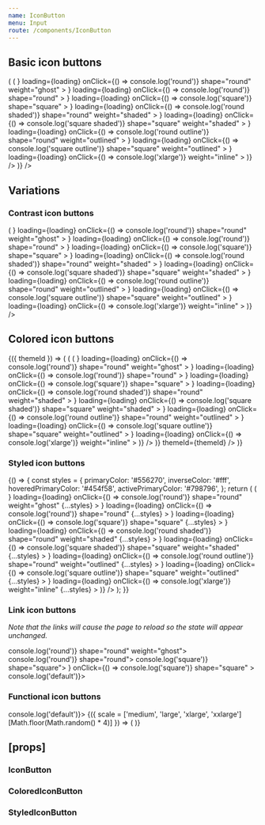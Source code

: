 ```yaml
---
name: IconButton
menu: Input
route: /components/IconButton
---
```



<PageTitle src="components/Button" title="IconButton" />

## Basic icon buttons

<Playground>
  <ThemeWrapper>
    <Looper
      list={['primary', 'success', 'warning', 'danger', 'neutral', 'black', 'white']}
      render={color => (
        <Flex wrap alignItems="center" direction="row" key={color}>
          <Looper
            list={[false, true]}
            render={loading => (
              <Flex alignItems="center" direction="row" key={`${color}-${loading}`}>
                <Rhythm m={2}>
                  <IconButton
                    color={color}
                    loader={<SpinnerIcon size={20} />}
                    loading={loading}
                    onClick={() => console.log('round')}
                    shape="round"
                    weight="ghost"
                  >
                    <BlobbrIcon size={20} />
                  </IconButton>
                  <IconButton
                    color={color}
                    loader={<SpinnerIcon scale="medium" />}
                    loading={loading}
                    onClick={() => console.log('round')}
                    shape="round"
                  >
                    <BlobbrIcon scale="medium" />
                  </IconButton>
                  <IconButton
                    color={color}
                    loader={<SpinnerIcon scale="medium" />}
                    loading={loading}
                    onClick={() => console.log('square')}
                    shape="square"
                  >
                    <BlobbrIcon scale="medium" />
                  </IconButton>
                  <IconButton
                    color={color}
                    loader={<SpinnerIcon scale="medium" />}
                    loading={loading}
                    onClick={() => console.log('round shaded')}
                    shape="round"
                    weight="shaded"
                  >
                    <BlobbrIcon scale="medium" />
                  </IconButton>
                  <IconButton
                    color={color}
                    loader={<SpinnerIcon scale="medium" />}
                    loading={loading}
                    onClick={() => console.log('square shaded')}
                    shape="square"
                    weight="shaded"
                  >
                    <BlobbrIcon scale="medium" />
                  </IconButton>
                  <IconButton
                    color={color}
                    loader={<SpinnerIcon scale="medium" />}
                    loading={loading}
                    onClick={() => console.log('round outline')}
                    shape="round"
                    weight="outlined"
                  >
                    <BlobbrIcon scale="medium" />
                  </IconButton>
                  <IconButton
                    color={color}
                    loader={<SpinnerIcon scale="medium" />}
                    loading={loading}
                    onClick={() => console.log('square outline')}
                    shape="square"
                    weight="outlined"
                  >
                    <BlobbrIcon scale="medium" />
                  </IconButton>
                  <IconButton
                    color={color}
                    loader={<SpinnerIcon scale="xlarge" />}
                    loading={loading}
                    onClick={() => console.log('xlarge')}
                    weight="inline"
                  >
                    <BlobbrIcon scale="xlarge" />
                  </IconButton>
                </Rhythm>
              </Flex>
            )}
          />
        </Flex>
      )}
    />
  </ThemeWrapper>
</Playground>

## Variations

### Contrast icon buttons

<Playground>
  <ThemeWrapper contrast>
    <Flex wrap alignItems="center" direction="row">
      <Looper
        list={[false, true]}
        render={loading => (
          <Flex alignItems="center" direction="row" key={loading ? 'loading' : 'standard'}>
            <Rhythm m={2}>
              <IconButton
                contrast
                loader={<SpinnerIcon size={20} />}
                loading={loading}
                onClick={() => console.log('round')}
                shape="round"
                weight="ghost"
              >
                <BlobbrIcon size={20} />
              </IconButton>
              <IconButton
                contrast
                loader={<SpinnerIcon scale="medium" />}
                loading={loading}
                onClick={() => console.log('round')}
                shape="round"
              >
                <BlobbrIcon scale="medium" />
              </IconButton>
              <IconButton
                contrast
                loader={<SpinnerIcon scale="medium" />}
                loading={loading}
                onClick={() => console.log('square')}
                shape="square"
              >
                <BlobbrIcon scale="medium" />
              </IconButton>
              <IconButton
                contrast
                loader={<SpinnerIcon scale="medium" />}
                loading={loading}
                onClick={() => console.log('round shaded')}
                shape="round"
                weight="shaded"
              >
                <BlobbrIcon scale="medium" />
              </IconButton>
              <IconButton
                contrast
                loader={<SpinnerIcon scale="medium" />}
                loading={loading}
                onClick={() => console.log('square shaded')}
                shape="square"
                weight="shaded"
              >
                <BlobbrIcon scale="medium" />
              </IconButton>
              <IconButton
                contrast
                loader={<SpinnerIcon scale="medium" />}
                loading={loading}
                onClick={() => console.log('round outline')}
                shape="round"
                weight="outlined"
              >
                <BlobbrIcon scale="medium" />
              </IconButton>
              <IconButton
                contrast
                loader={<SpinnerIcon scale="medium" />}
                loading={loading}
                onClick={() => console.log('square outline')}
                shape="square"
                weight="outlined"
              >
                <BlobbrIcon scale="medium" />
              </IconButton>
              <IconButton
                contrast
                loader={<SpinnerIcon scale="xlarge" />}
                loading={loading}
                onClick={() => console.log('xlarge')}
                weight="inline"
              >
                <BlobbrIcon scale="xlarge" />
              </IconButton>
            </Rhythm>
          </Flex>
        )}
      />
    </Flex>
  </ThemeWrapper>
</Playground>

## Colored icon buttons

<Playground>
  <ThemeWrapper withThemeId>
    {({ themeId }) => (
      <Flex direction="column">
        <ColorLooper
          group="primary"
          render={({ id }) => (
            <Flex wrap alignItems="center" direction="row" key={id}>
              <Looper
                list={[false, true]}
                render={loading => (
                  <Flex alignItems="center" direction="row" key={`${id}-${loading ? 'loading' : 'standard'}`}>
                    <Rhythm m={2}>
                      <ColoredIconButton
                        colorId={id}
                        loader={<SpinnerIcon size={20} />}
                        loading={loading}
                        onClick={() => console.log('round')}
                        shape="round"
                        weight="ghost"
                      >
                        <BlobbrIcon size={20} />
                      </ColoredIconButton>
                      <ColoredIconButton
                        colorId={id}
                        loader={<SpinnerIcon scale="medium" />}
                        loading={loading}
                        onClick={() => console.log('round')}
                        shape="round"
                      >
                        <BlobbrIcon scale="medium" />
                      </ColoredIconButton>
                      <ColoredIconButton
                        colorId={id}
                        loader={<SpinnerIcon scale="medium" />}
                        loading={loading}
                        onClick={() => console.log('square')}
                        shape="square"
                      >
                        <BlobbrIcon scale="medium" />
                      </ColoredIconButton>
                      <ColoredIconButton
                        colorId={id}
                        loader={<SpinnerIcon scale="medium" />}
                        loading={loading}
                        onClick={() => console.log('round shaded')}
                        shape="round"
                        weight="shaded"
                      >
                        <BlobbrIcon scale="medium" />
                      </ColoredIconButton>
                      <ColoredIconButton
                        colorId={id}
                        loader={<SpinnerIcon scale="medium" />}
                        loading={loading}
                        onClick={() => console.log('square shaded')}
                        shape="square"
                        weight="shaded"
                      >
                        <BlobbrIcon scale="medium" />
                      </ColoredIconButton>
                      <ColoredIconButton
                        colorId={id}
                        loader={<SpinnerIcon scale="medium" />}
                        loading={loading}
                        onClick={() => console.log('round outline')}
                        shape="round"
                        weight="outlined"
                      >
                        <BlobbrIcon scale="medium" />
                      </ColoredIconButton>
                      <ColoredIconButton
                        colorId={id}
                        loader={<SpinnerIcon scale="medium" />}
                        loading={loading}
                        onClick={() => console.log('square outline')}
                        shape="square"
                        weight="outlined"
                      >
                        <BlobbrIcon scale="medium" />
                      </ColoredIconButton>
                      <ColoredIconButton
                        colorId={id}
                        loader={<SpinnerIcon scale="xlarge" />}
                        loading={loading}
                        onClick={() => console.log('xlarge')}
                        weight="inline"
                      >
                        <BlobbrIcon scale="xlarge" />
                      </ColoredIconButton>
                    </Rhythm>
                  </Flex>
                )}
              />
            </Flex>
          )}
          themeId={themeId}
        />
      </Flex>
    )}
  </ThemeWrapper>
</Playground>

### Styled icon buttons

<Playground>
  {() => {
    const styles = {
      primaryColor: '#556270',
      inverseColor: '#fff',
      hoveredPrimaryColor: '#454f58',
      activePrimaryColor: '#798796',
    };
    return (
      <Flex wrap alignItems="center" direction="row">
        <Looper
          list={[false, true]}
          render={loading => (
            <Flex alignItems="center" direction="row" key={`${loading ? 'loading' : 'standard'}`}>
              <Rhythm m={2}>
                <StyledIconButton
                  loader={<SpinnerIcon size={20} />}
                  loading={loading}
                  onClick={() => console.log('round')}
                  shape="round"
                  weight="ghost"
                  {...styles}
                >
                  <BlobbrIcon size={20} />
                </StyledIconButton>
                <StyledIconButton
                  loader={<SpinnerIcon scale="medium" />}
                  loading={loading}
                  onClick={() => console.log('round')}
                  shape="round"
                  {...styles}
                >
                  <BlobbrIcon scale="medium" />
                </StyledIconButton>
                <StyledIconButton
                  loader={<SpinnerIcon scale="medium" />}
                  loading={loading}
                  onClick={() => console.log('square')}
                  shape="square"
                  {...styles}
                >
                  <BlobbrIcon scale="medium" />
                </StyledIconButton>
                <StyledIconButton
                  loader={<SpinnerIcon scale="medium" />}
                  loading={loading}
                  onClick={() => console.log('round shaded')}
                  shape="round"
                  weight="shaded"
                  {...styles}
                >
                  <BlobbrIcon scale="medium" />
                </StyledIconButton>
                <StyledIconButton
                  loader={<SpinnerIcon scale="medium" />}
                  loading={loading}
                  onClick={() => console.log('square shaded')}
                  shape="square"
                  weight="shaded"
                  {...styles}
                >
                  <BlobbrIcon scale="medium" />
                </StyledIconButton>
                <StyledIconButton
                  loader={<SpinnerIcon scale="medium" />}
                  loading={loading}
                  onClick={() => console.log('round outline')}
                  shape="round"
                  weight="outlined"
                  {...styles}
                >
                  <BlobbrIcon scale="medium" />
                </StyledIconButton>
                <StyledIconButton
                  loader={<SpinnerIcon scale="medium" />}
                  loading={loading}
                  onClick={() => console.log('square outline')}
                  shape="square"
                  weight="outlined"
                  {...styles}
                >
                  <BlobbrIcon scale="medium" />
                </StyledIconButton>
                <StyledIconButton
                  loader={<SpinnerIcon scale="xlarge" />}
                  loading={loading}
                  onClick={() => console.log('xlarge')}
                  weight="inline"
                  {...styles}
                >
                  <BlobbrIcon scale="xlarge" />
                </StyledIconButton>
              </Rhythm>
            </Flex>
          )}
        />
      </Flex>
    );
  }}
</Playground>

### Link icon buttons

_Note that the links will cause the page to reload so the state will appear unchanged._

<Playground>
  <ThemeWrapper>
    <Flex alignItems="center" direction="row">
      <Rhythm m={2}>
        <IconButton color="primary" href="#linked" onClick={() => console.log('round')} shape="round" weight="ghost">
          <BlobbrIcon size={20} />
        </IconButton>
        <IconButton color="primary" href="#linked" onClick={() => console.log('round')} shape="round">
          <BlobbrIcon scale="medium" />
        </IconButton>
        <IconButton color="primary" href="#linked" onClick={() => console.log('square')} shape="square">
          <BlobbrIcon scale="medium" />
        </IconButton>
        <IconButton
          disabled
          loading
          color="primary"
          href="#linked"
          loader={<SpinnerIcon scale="medium" />}
          onClick={() => console.log('square')}
          shape="square"
        >
          <BlobbrIcon scale="medium" />
        </IconButton>
        <IconButton color="primary" href="#linked" onClick={() => console.log('default')}>
          <BlobbrIcon scale="xlarge" />
        </IconButton>
      </Rhythm>
    </Flex>
  </ThemeWrapper>
</Playground>

### Functional icon buttons

<Playground>
  <ThemeWrapper>
    <IconButton color="primary" onClick={() => console.log('default')}>
      {({ scale = ['medium', 'large', 'xlarge', 'xxlarge'][Math.floor(Math.random() * 4)] }) => (
        <BlobbrIcon scale={scale} />
      )}
    </IconButton>
  </ThemeWrapper>
</Playground>

## \[props\]

### IconButton

<Props of={IconButton} />

### ColoredIconButton

<Props of={ColoredIconButton} />

### StyledIconButton

<Props of={StyledIconButton} />
